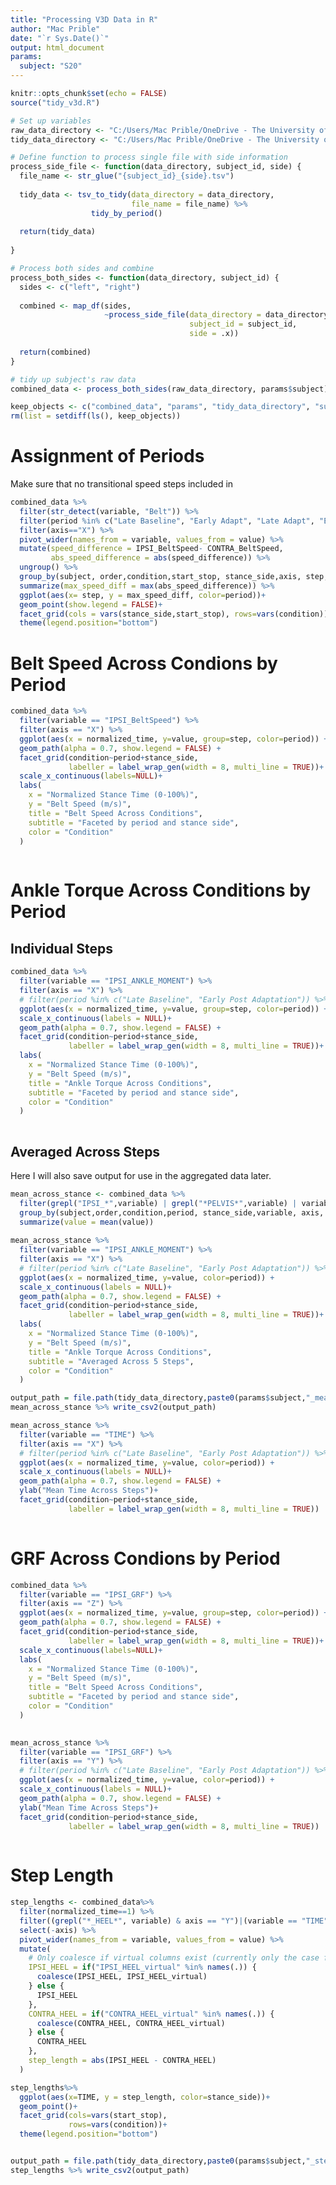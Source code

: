 ```yaml
---
title: "Processing V3D Data in R"
author: "Mac Prible"
date: "`r Sys.Date()`"
output: html_document
params:
  subject: "S20"
---
```


```r
knitr::opts_chunk$set(echo = FALSE)
source("tidy_v3d.R")

# Set up variables
raw_data_directory <- "C:/Users/Mac Prible/OneDrive - The University of Texas at Austin/research/PDSV/dissertation/v3d/raw_v3d_output"
tidy_data_directory <- "C:/Users/Mac Prible/OneDrive - The University of Texas at Austin/research/PDSV/dissertation/PDSV_R/tidy_output"

# Define function to process single file with side information
process_side_file <- function(data_directory, subject_id, side) {
  file_name <- str_glue("{subject_id}_{side}.tsv")
  
  tidy_data <- tsv_to_tidy(data_directory = data_directory, 
                           file_name = file_name) %>%
                  tidy_by_period() 
  
  return(tidy_data)
  
}

# Process both sides and combine
process_both_sides <- function(data_directory, subject_id) {
  sides <- c("left", "right")
  
  combined <- map_df(sides, 
                     ~process_side_file(data_directory = data_directory,
                                        subject_id = subject_id,
                                        side = .x)) 
  
  return(combined)
}

# tidy up subject's raw data
combined_data <- process_both_sides(raw_data_directory, params$subject)

keep_objects <- c("combined_data", "params", "tidy_data_directory", "subject_reports")
rm(list = setdiff(ls(), keep_objects))
```



# Assignment of Periods

Make sure that no transitional speed steps included in 

```r
combined_data %>%  
  filter(str_detect(variable, "Belt")) %>% 
  filter(period %in% c("Late Baseline", "Early Adapt", "Late Adapt", "Early Post Adapt")) %>% 
  filter(axis=="X") %>% 
  pivot_wider(names_from = variable, values_from = value) %>% 
  mutate(speed_difference = IPSI_BeltSpeed- CONTRA_BeltSpeed,
         abs_speed_difference = abs(speed_difference)) %>%  
  ungroup() %>% 
  group_by(subject, order,condition,start_stop, stance_side,axis, step, period) %>% 
  summarize(max_speed_diff = max(abs_speed_difference)) %>% 
  ggplot(aes(x= step, y = max_speed_diff, color=period))+
  geom_point(show.legend = FALSE)+
  facet_grid(cols = vars(stance_side,start_stop), rows=vars(condition))+
  theme(legend.position="bottom")

```



# Belt Speed Across Condions by Period
```r
combined_data %>%
  filter(variable == "IPSI_BeltSpeed") %>%
  filter(axis == "X") %>%
  ggplot(aes(x = normalized_time, y=value, group=step, color=period)) +
  geom_path(alpha = 0.7, show.legend = FALSE) +
  facet_grid(condition~period+stance_side,
             labeller = label_wrap_gen(width = 8, multi_line = TRUE))+
  scale_x_continuous(labels=NULL)+
  labs(
    x = "Normalized Stance Time (0-100%)",
    y = "Belt Speed (m/s)",
    title = "Belt Speed Across Conditions",
    subtitle = "Faceted by period and stance side",
    color = "Condition"
  )
  

```


# Ankle Torque Across Conditions by Period

## Individual Steps
```r

combined_data %>%
  filter(variable == "IPSI_ANKLE_MOMENT") %>%
  filter(axis == "X") %>%
  # filter(period %in% c("Late Baseline", "Early Post Adaptation")) %>% 
  ggplot(aes(x = normalized_time, y=value, group=step, color=period)) +
  scale_x_continuous(labels = NULL)+
  geom_path(alpha = 0.7, show.legend = FALSE) +
  facet_grid(condition~period+stance_side,
             labeller = label_wrap_gen(width = 8, multi_line = TRUE))+
  labs(
    x = "Normalized Stance Time (0-100%)",
    y = "Belt Speed (m/s)",
    title = "Ankle Torque Across Conditions",
    subtitle = "Faceted by period and stance side",
    color = "Condition"
  )
  
```

## Averaged Across Steps

Here I will also save output for use in the aggregated data later.

```r
mean_across_stance <- combined_data %>% 
  filter(grepl("IPSI_*",variable) | grepl("*PELVIS*",variable) | variable == "TIME") %>%
  group_by(subject,order,condition,period, stance_side,variable, axis, normalized_time) %>% 
  summarize(value = mean(value)) 
  
mean_across_stance %>% 
  filter(variable == "IPSI_ANKLE_MOMENT") %>%
  filter(axis == "X") %>%
  # filter(period %in% c("Late Baseline", "Early Post Adaptation")) %>% 
  ggplot(aes(x = normalized_time, y=value, color=period)) +
  scale_x_continuous(labels = NULL)+
  geom_path(alpha = 0.7, show.legend = FALSE) +
  facet_grid(condition~period+stance_side,
             labeller = label_wrap_gen(width = 8, multi_line = TRUE))+
  labs(
    x = "Normalized Stance Time (0-100%)",
    y = "Belt Speed (m/s)",
    title = "Ankle Torque Across Conditions",
    subtitle = "Averaged Across 5 Steps",
    color = "Condition"
  )

output_path = file.path(tidy_data_directory,paste0(params$subject,"_mean_across_stance.csv"))
mean_across_stance %>% write_csv2(output_path)

mean_across_stance %>% 
  filter(variable == "TIME") %>%
  filter(axis == "X") %>%
  # filter(period %in% c("Late Baseline", "Early Post Adaptation")) %>% 
  ggplot(aes(x = normalized_time, y=value, color=period)) +
  scale_x_continuous(labels = NULL)+
  geom_path(alpha = 0.7, show.legend = FALSE) +
  ylab("Mean Time Across Steps")+
  facet_grid(condition~period+stance_side,
             labeller = label_wrap_gen(width = 8, multi_line = TRUE))
  

```


# GRF Across Condions by Period
```r
combined_data %>%
  filter(variable == "IPSI_GRF") %>%
  filter(axis == "Z") %>%
  ggplot(aes(x = normalized_time, y=value, group=step, color=period)) +
  geom_path(alpha = 0.7, show.legend = FALSE) +
  facet_grid(condition~period+stance_side,
             labeller = label_wrap_gen(width = 8, multi_line = TRUE))+
  scale_x_continuous(labels=NULL)+
  labs(
    x = "Normalized Stance Time (0-100%)",
    y = "Belt Speed (m/s)",
    title = "Belt Speed Across Conditions",
    subtitle = "Faceted by period and stance side",
    color = "Condition"
  )
  

```
```r
mean_across_stance %>% 
  filter(variable == "IPSI_GRF") %>%
  filter(axis == "Y") %>%
  # filter(period %in% c("Late Baseline", "Early Post Adaptation")) %>% 
  ggplot(aes(x = normalized_time, y=value, color=period)) +
  scale_x_continuous(labels = NULL)+
  geom_path(alpha = 0.7, show.legend = FALSE) +
  ylab("Mean Time Across Steps")+
  facet_grid(condition~period+stance_side,
             labeller = label_wrap_gen(width = 8, multi_line = TRUE))
  
```

# Step Length

```r

step_lengths <- combined_data%>% 
  filter(normalized_time==1) %>% 
  filter((grepl("*_HEEL*", variable) & axis == "Y")|(variable == "TIME" & axis == "X")) %>% 
  select(-axis) %>% 
  pivot_wider(names_from = variable, values_from = value) %>% 
  mutate(
    # Only coalesce if virtual columns exist (currently only the case for Subject 8, but if I lose another heel marker...)
    IPSI_HEEL = if("IPSI_HEEL_virtual" %in% names(.)) {
      coalesce(IPSI_HEEL, IPSI_HEEL_virtual)
    } else {
      IPSI_HEEL
    },
    CONTRA_HEEL = if("CONTRA_HEEL_virtual" %in% names(.)) {
      coalesce(CONTRA_HEEL, CONTRA_HEEL_virtual)
    } else {
      CONTRA_HEEL
    },
    step_length = abs(IPSI_HEEL - CONTRA_HEEL)
  ) 

step_lengths%>% 
  ggplot(aes(x=TIME, y = step_length, color=stance_side))+
  geom_point()+
  facet_grid(cols=vars(start_stop),
             rows=vars(condition))+
  theme(legend.position="bottom")


output_path = file.path(tidy_data_directory,paste0(params$subject,"_step_lengths.csv"))
step_lengths %>% write_csv2(output_path)


```


